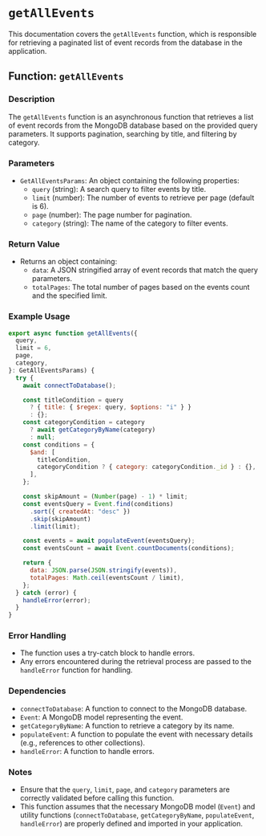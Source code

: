# `getAllEvents`

This documentation covers the `getAllEvents` function, which is responsible for retrieving a paginated list of event records from the database in the application.

## Function: `getAllEvents`

### Description

The `getAllEvents` function is an asynchronous function that retrieves a list of event records from the MongoDB database based on the provided query parameters. It supports pagination, searching by title, and filtering by category.

### Parameters

- `GetAllEventsParams`: An object containing the following properties:
  - `query` (string): A search query to filter events by title.
  - `limit` (number): The number of events to retrieve per page (default is 6).
  - `page` (number): The page number for pagination.
  - `category` (string): The name of the category to filter events.

### Return Value

- Returns an object containing:
  - `data`: A JSON stringified array of event records that match the query parameters.
  - `totalPages`: The total number of pages based on the events count and the specified limit.

### Example Usage

```javascript
export async function getAllEvents({
  query,
  limit = 6,
  page,
  category,
}: GetAllEventsParams) {
  try {
    await connectToDatabase();

    const titleCondition = query
      ? { title: { $regex: query, $options: "i" } }
      : {};
    const categoryCondition = category
      ? await getCategoryByName(category)
      : null;
    const conditions = {
      $and: [
        titleCondition,
        categoryCondition ? { category: categoryCondition._id } : {},
      ],
    };

    const skipAmount = (Number(page) - 1) * limit;
    const eventsQuery = Event.find(conditions)
      .sort({ createdAt: "desc" })
      .skip(skipAmount)
      .limit(limit);

    const events = await populateEvent(eventsQuery);
    const eventsCount = await Event.countDocuments(conditions);

    return {
      data: JSON.parse(JSON.stringify(events)),
      totalPages: Math.ceil(eventsCount / limit),
    };
  } catch (error) {
    handleError(error);
  }
}
```

### Error Handling

- The function uses a try-catch block to handle errors.
- Any errors encountered during the retrieval process are passed to the `handleError` function for handling.

### Dependencies

- `connectToDatabase`: A function to connect to the MongoDB database.
- `Event`: A MongoDB model representing the event.
- `getCategoryByName`: A function to retrieve a category by its name.
- `populateEvent`: A function to populate the event with necessary details (e.g., references to other collections).
- `handleError`: A function to handle errors.

### Notes

- Ensure that the `query`, `limit`, `page`, and `category` parameters are correctly validated before calling this function.
- This function assumes that the necessary MongoDB model (`Event`) and utility functions (`connectToDatabase`, `getCategoryByName`, `populateEvent`, `handleError`) are properly defined and imported in your application.
